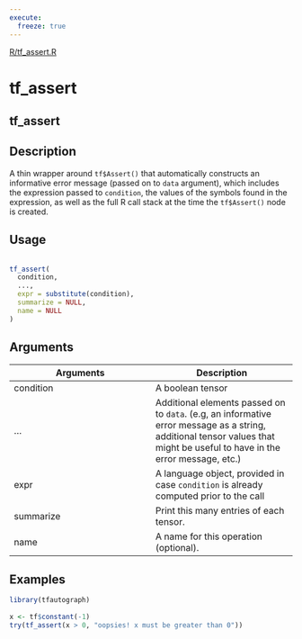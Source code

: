 ```yaml
---
execute:
  freeze: true
---
```


[R/tf_assert.R](https://github.com/t-kalinowski/tfautograph//blob/main/R/tf_assert.R#L26) 

# tf_assert

## tf_assert

## Description
 A thin wrapper around `tf$Assert()` that automatically constructs an informative error message (passed on to `data` argument), which includes the expression passed to `condition`, the values of the symbols found in the expression, as well as the full R call stack at the time the `tf$Assert()` node is created. 


## Usage
```r
 
tf_assert( 
  condition, 
  ..., 
  expr = substitute(condition), 
  summarize = NULL, 
  name = NULL 
) 
```

## Arguments
|Arguments|Description|
|---|---|
| condition | A boolean tensor |
| ... | Additional elements passed on to `data`. (e.g, an informative error message as a string, additional tensor values that might be useful to have in the error message, etc.) |
| expr | A language object, provided in case `condition` is already computed prior to the call |
| summarize | Print this many entries of each tensor. |
| name | A name for this operation (optional). |





## Examples
```r
library(tfautograph)
 
x <- tf$constant(-1) 
try(tf_assert(x > 0, "oopsies! x must be greater than 0")) 
 
```


